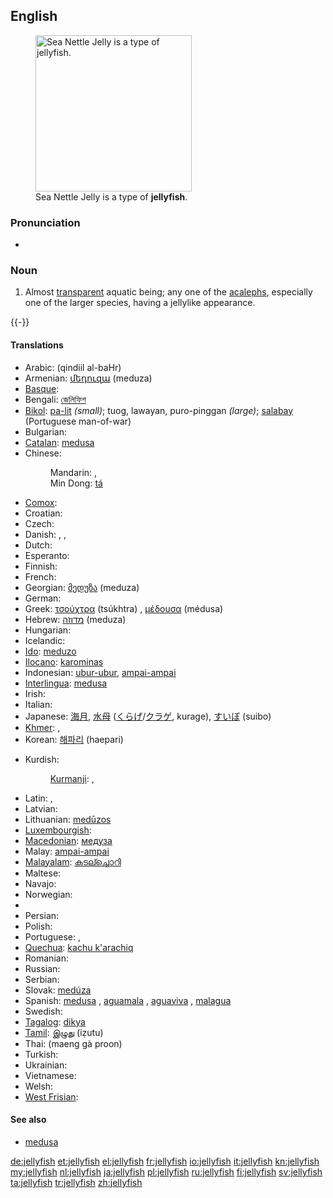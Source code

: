 {{wikipedia}}
==English==
[[Image:Sea Nettle Jelly 1.jpg|250px|thumb|right|Sea Nettle Jelly is a type of '''jellyfish'''.]]

===Pronunciation===
* {{audio|en-us-jellyfish.ogg|Audio (US)}}

===Noun===
{{en-noun|jellyfish|pl2=jellyfishes}}

# {{zoology}} Almost [[transparent]] aquatic being; any one of the [[acaleph]]s, especially one of the larger species, having a jellylike appearance.
{{-}}

====Translations====
{{trans-top|aquatic being}}
* Arabic: {{Arab|[[قنديل البحر]]}} (qindiil al-baHr) {{m}}
* Armenian: [[մեդուզա]] (meduza)
* [[Basque]]: {{t|eu|marmoka|xs=Basque}}
* Bengali: [[জেলিফিশ]]
* [[Bikol]]: [[pa-lit]] ''(small)''; tuog, lawayan, puro-pinggan ''(large)''; [[salabay]] (Portuguese man-of-war)
* Bulgarian: {{t-|bg|медуза|f}}
* [[Catalan]]: [[medusa]] {{f}}
* Chinese:
*: Mandarin: {{t-|cmn|水母|tr=shuǐmǔ|sc=Hani}}, {{t-|cmn|海蜇|tr=hǎizhé|sc=Hani}}
*: Min Dong: [[tá]]
* [[Comox]]: {{tø|coo|q̓ʊpɬanačaɬ}}
* Croatian: {{t-|hr|meduza|f}}
* Czech: {{t-|cs|medůza|f}}
* Danish: {{t-|da|gople|c}}, {{t-|da|vandmand|c}}, {{t-|da|brandmand|c}}
* Dutch: {{t+|nl|kwal|f}}
* Esperanto: {{t-|eo|meduzo|xs=Esperanto}}
* Finnish: {{t-|fi|meduusa}}
* French: {{t+|fr|méduse|f}}
* Georgian: [[მედუზა]] (meduza)
* German: {{t+|de|Qualle|f}}
* Greek: [[τσούχτρα]] (tsúkhtra) {{f}}, [[μέδουσα]] (médusa) {{f}}
* Hebrew: [[מדוזה]] (meduza) {{f}}
* Hungarian: {{t|hu|medúza}}
* Icelandic: {{t|is|marglytta|f}}
* [[Ido]]: [[meduzo]]
* [[Ilocano]]: [[karominas]]
* Indonesian: [[ubur-ubur]], [[ampai-ampai]]
* [[Interlingua]]: [[medusa]]
* Irish: {{t|ga|smugairle róin|m}}
* Italian: {{t+|it|medusa|f}}
* Japanese: [[海月]], [[水母]] ([[くらげ]]/[[クラゲ]], kurage), [[すいぼ]] (suibo)
* [[Khmer]]: {{t|km|ខ្ញែសមុទ្រ|tr=kɲae saʔmot|sc=Khmr|xs=Khmer}}, {{t|km|ជំពុលទឹក|tr=kampuptik|sc=Khmr|xs=Khmer}}
* Korean: [[해파리]] (haepari)
{{trans-mid}}
* Kurdish:
*: [[Kurmanji]]: {{t|ku|pişemasî}}, {{t|ku|medûsa}}
* Latin: {{t-|la|pulmo}}, {{t-|la|halipleumon}}
* Latvian: {{t-|lv|medūza|xs=Latvian}}
* Lithuanian: [[medūzos]]
* [[Luxembourgish]]: {{t|lb|Jelliskapp|m}}
* [[Macedonian]]: [[медуза]]
* Malay: [[ampai-ampai]]
* [[Malayalam]]: [[കടല്ച്ചൊറി]]
* Maltese: {{t-|mt|brama|f|xs=Maltese}}
* Navajo: {{tø|nv|jélii łóóʼ}}
* Norwegian: {{t-|no|manet}}
* {{trreq|ang}}
* Persian: {{t+|fa|کاواکان یاتوتیاء البحراقیانوس|xs=Persian}}
* Polish: {{t+|pl|meduza|f}}
* Portuguese: {{t+|pt|medusa|f}}, {{t+|pt|aguá-viva|f}}
* [[Quechua]]: [[kachu k'arachiq]]
* Romanian: {{t+|ro|meduză|f}}
* Russian: {{t+|ru|медуза|f|tr=medúza}}
* Serbian: {{t-|sr|медуза|sc=Cyrl}}
* Slovak: [[medúza]]
* Spanish: [[medusa]] {{f}}, [[aguamala]] {{m}} {{qualifier|Colombia|Costa Rica|Cuba|Ecuador|Mexico|Nicaragua|Panama|Southern Spain|Venezuela}}, [[aguaviva]] {{m}} {{qualifier|Argentina|Southern Spain and Canary Islands|Uruguay}}, [[malagua]] {{f}} {{qualifier|Peru}}
* Swedish: {{t+|sv|manet|c}}
* [[Tagalog]]: [[dikya]]
* [[Tamil]]: [[இழுது]] (iẓutu)
* Thai: {{Thai|[[แมงกะพรุน]]}} (maeng gà proon)
* Turkish: {{t+|tr|denizanası}}
* Ukrainian: {{t-|uk|медуза|f|xs=Ukrainian}}
* Vietnamese: {{t+|vi|sứa|xs=Vietnamese}}
* Welsh: {{t|cy|sglefren fôr|xs=Welsh}}
* [[West Frisian]]: {{t-|fy|kwab|c|xs=West Frisian}}
{{trans-bottom}}

====See also====
* [[medusa]]

[[de:jellyfish]]
[[et:jellyfish]]
[[el:jellyfish]]
[[fr:jellyfish]]
[[io:jellyfish]]
[[it:jellyfish]]
[[kn:jellyfish]]
[[my:jellyfish]]
[[nl:jellyfish]]
[[ja:jellyfish]]
[[pl:jellyfish]]
[[ru:jellyfish]]
[[fi:jellyfish]]
[[sv:jellyfish]]
[[ta:jellyfish]]
[[tr:jellyfish]]
[[zh:jellyfish]]